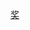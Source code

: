 {{portal|電視}}
{{year by category
|m=2
|c=0
|d=0
|y=1
|cat=电视奖项
|sortkey=电视奖项
|parent=依年份劃分的電視獎項
|subcat=2001年奖项
}}

[[Category:2001年電視|奖]]